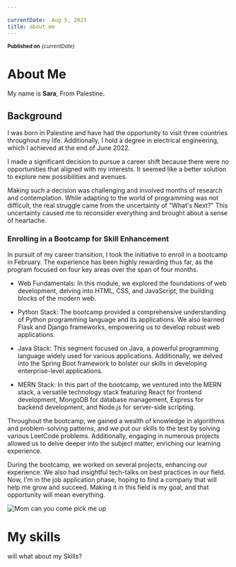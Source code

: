 ```yaml
---

currentDate:  Aug 5, 2023
title: about me 
---
```


<sub> **Published on** *{currentDate}*</sub>


# About Me

My name is  **Sara**, From Palestine.

## Background

I was born in Palestine and have had the opportunity to visit three countries throughout my life. Additionally, I hold a degree in electrical engineering, which I achieved at the end of June 2022.


 I made a significant decision to pursue a career shift because there were no opportunities that aligned with my interests. It seemed like a better solution to explore new possibilities and avenues. 

Making such a decision was challenging and involved months of research and contemplation. While adapting to the world of programming was not difficult, the real struggle came from the uncertainty of "What's Next?" This uncertainty caused me to reconsider everything and brought about a sense of heartache.

### Enrolling in a Bootcamp for Skill Enhancement

In pursuit of my career transition, I took the initiative to enroll in a bootcamp in February. The experience has been highly rewarding thus far, as the program focused on four key areas over the span of four months.

- Web Fundamentals: In this module, we explored the foundations of web development, delving into HTML, CSS, and JavaScript, the building blocks of the modern web.

- Python Stack: The bootcamp provided a comprehensive understanding of Python programming language and its applications. We also learned Flask and Django frameworks, empowering us to develop robust web applications.

- Java Stack: This segment focused on Java, a powerful programming language widely used for various applications. Additionally, we delved into the Spring Boot framework to bolster our skills in developing enterprise-level applications.

- MERN Stack: In this part of the bootcamp, we ventured into the MERN stack, a versatile technology stack featuring React for frontend development, MongoDB for database management, Express for backend development, and Node.js for server-side scripting.

Throughout the bootcamp, we gained a wealth of knowledge in algorithms and problem-solving patterns, and we put our skills to the test by solving various LeetCode problems. Additionally, engaging in numerous projects allowed us to delve deeper into the subject matter, enriching our learning experience. 


During the bootcamp, we worked on several projects, enhancing our experience. We also had insightful tech-talks on best practices in our field. Now, I'm in the job application phase, hoping to find a company that will help me grow and succeed. Making it in this field is my goal, and that opportunity will mean everything. 


![Mom can you come pick me up](https://media.tenor.com/Sv89lK8yyigAAAAM/first-day-of-school-back-to-school.gif)

# My skills
will what about my Skills? 